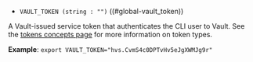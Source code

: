 - `VAULT_TOKEN (string : "")` ((#global-vault_token))

A Vault-issued service token that authenticates the CLI user to Vault.
See the [tokens concepts page](/vault/docs/concepts/tokens) for more information
on token types.

**Example**: `export VAULT_TOKEN="hvs.CvmS4c0DPTvHv5eJgXWMJg9r"`

